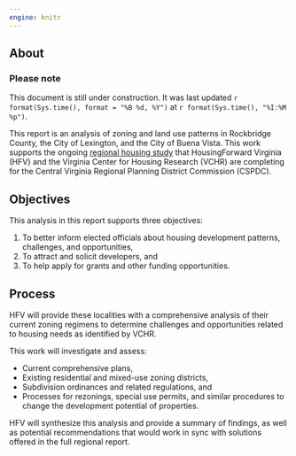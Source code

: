 ```yaml
---
engine: knitr
---
```


## About {.unnumbered}

::: {.callout-caution}
### Please note

This document is still under construction. It was last updated `r format(Sys.time(), format = "%B %d, %Y")` at `r format(Sys.time(), "%I:%M %p")`.
:::

This report is an analysis of zoning and land use patterns in Rockbridge County, the City of Lexington, and the City of Buena Vista. This work supports the ongoing [regional housing study](https://www.cspdc.org/programs-services/housing/) that HousingForward Virginia (HFV) and the Virginia Center for Housing Research (VCHR) are completing for the Central Virginia Regional Planning District Commission (CSPDC).

## Objectives

This analysis in this report supports three objectives:

1. To better inform elected officials about housing development patterns, challenges, and opportunities,
2. To attract and solicit developers, and
3. To help apply for grants and other funding opportunities.

## Process

HFV will provide these localities with a comprehensive analysis of their current zoning regimens to determine challenges and opportunities related to housing needs as identified by VCHR.

This work will investigate and assess:

- Current comprehensive plans,
- Existing residential and mixed-use zoning districts,
- Subdivision ordinances and related regulations, and
- Processes for rezonings, special use permits, and similar procedures to change the development potential of properties.

HFV will synthesize this analysis and provide a summary of findings, as well as potential recommendations that would work in sync with solutions offered in the full regional report.